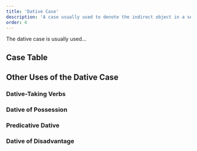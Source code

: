 ```yaml
---
title: 'Dative Case'
description: 'A case usually used to denote the indirect object in a sentence'
order: 6
---
```


The dative case is usually used...

## Case Table

## Other Uses of the Dative Case

### Dative-Taking Verbs

### Dative of Possession

### Predicative Dative

### Dative of Disadvantage
